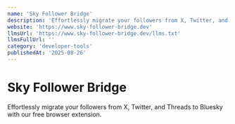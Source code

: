 ```yaml
---
name: 'Sky Follower Bridge'
description: 'Effortlessly migrate your followers from X, Twitter, and Threads to Bluesky with our free browser extension.'
website: 'https://www.sky-follower-bridge.dev'
llmsUrl: 'https://www.sky-follower-bridge.dev/llms.txt'
llmsFullUrl: ''
category: 'developer-tools'
publishedAt: '2025-08-26'
---
```


# Sky Follower Bridge

Effortlessly migrate your followers from X, Twitter, and Threads to Bluesky with our free browser extension.
